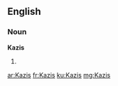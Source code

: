 ==English==

===Noun===
'''Kazis'''

# {{plural of|[[Kazi]]}}

[[ar:Kazis]]
[[fr:Kazis]]
[[ku:Kazis]]
[[mg:Kazis]]